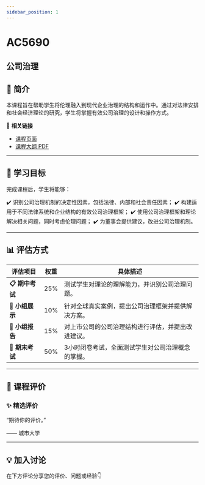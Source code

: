 ```yaml
---
sidebar_position: 1
---
```


# AC5690
## 公司治理

## **📘 简介**
本课程旨在帮助学生将伦理融入到现代企业治理的结构和运作中。通过对法律安排和社会经济理论的研究，学生将掌握有效公司治理的设计和操作方式。

🔗 **相关链接**
- [课程页面](https://www.cityu.edu.hk/catalogue/pg/202425/course/AC5690.htm)
- [课程大纲 PDF](https://www.cityu.edu.hk/catalogue/pg/202425/course/AC5690.pdf)

---

## **🎯 学习目标**

完成课程后，学生将能够：

✔️ 识别公司治理机制的决定性因素，包括法律、内部和社会责任因素；
✔️ 构建适用于不同法律系统和企业结构的有效公司治理框架；
✔️ 使用公司治理框架和理论解决相关问题，同时考虑伦理问题；
✔️ 为董事会提供建议，改进公司治理机制。

---

## **📊 评估方式**

| **评估项目**               | **权重** | **具体描述**                                                                                     |
|---------------------------|---------|-----------------------------------------------------------------------------------------------|
| **📋 期中考试**             | 25%     | 测试学生对理论的理解能力，并识别公司治理问题。                                                   |
| **📝 小组展示**             | 10%     | 针对全球真实案例，提出公司治理框架并提供解决方案。                                               |
| **📄 小组报告**             | 15%     | 对上市公司的公司治理结构进行评估，并提出改进建议。                                               |
| **🎤 期末考试**             | 50%     | 3小时闭卷考试，全面测试学生对公司治理概念的掌握。                                                |

---

## **💬 课程评价**

### ✨ **精选评价**
<div className={commentStyles.commentBox}>
    <p className={commentStyles.commentText}>
        “期待你的评价。”
    </p>
    <p className={commentStyles.commentAuthor}>—— 城市大学</p>
</div>

---

## **💡 加入讨论**

在下方评论分享您的评价、问题或经验👇
<Utterances />